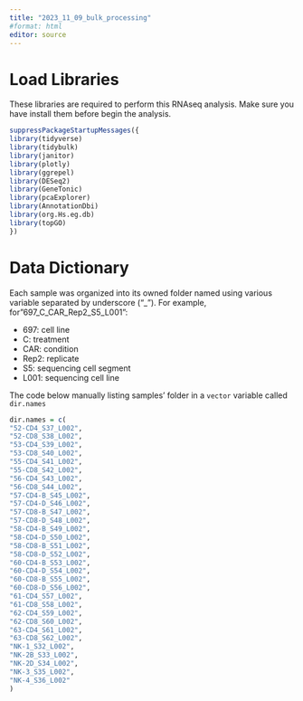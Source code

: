 ---
title: "2023_11_09_bulk_processing"
#format: html
editor: source
---

# Load Libraries

These libraries are required to perform this RNAseq analysis. Make sure you have install them before begin the analysis.

```{r}
suppressPackageStartupMessages({
library(tidyverse)
library(tidybulk)
library(janitor)
library(plotly)
library(ggrepel)
library(DESeq2)
library(GeneTonic)
library(pcaExplorer)
library(AnnotationDbi)
library(org.Hs.eg.db)
library(topGO)
})
```


# Data Dictionary

Each sample was organized into its owned folder named using various variable separated by underscore ("\_"). For example, for"697_C\_CAR_Rep2_S5_L001":

-   697: cell line
-   C: treatment
-   CAR: condition
-   Rep2: replicate
-   S5: sequencing cell segment
-   L001: sequencing cell line

The code below manually listing samples' folder in a `vector` variable called `dir.names`

```{r}
dir.names = c(
"52-CD4_S37_L002",
"52-CD8_S38_L002",
"53-CD4_S39_L002",
"53-CD8_S40_L002",
"55-CD4_S41_L002",
"55-CD8_S42_L002",
"56-CD4_S43_L002",
"56-CD8_S44_L002",
"57-CD4-B_S45_L002",
"57-CD4-D_S46_L002",
"57-CD8-B_S47_L002",
"57-CD8-D_S48_L002",
"58-CD4-B_S49_L002",
"58-CD4-D_S50_L002",
"58-CD8-B_S51_L002",
"58-CD8-D_S52_L002",
"60-CD4-B_S53_L002",
"60-CD4-D_S54_L002",
"60-CD8-B_S55_L002",
"60-CD8-D_S56_L002",
"61-CD4_S57_L002",
"61-CD8_S58_L002",
"62-CD4_S59_L002",
"62-CD8_S60_L002",
"63-CD4_S61_L002",
"63-CD8_S62_L002",
"NK-1_S32_L002",
"NK-2B_S33_L002",
"NK-2D_S34_L002",
"NK-3_S35_L002",
"NK-4_S36_L002"
)
```
